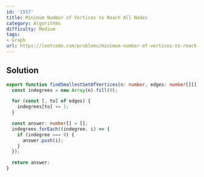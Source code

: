 ```yaml
---
id: '1557'
title: Minimum Number of Vertices to Reach All Nodes
category: Algorithms
difficulty: Medium
tags:
- Graph
url: https://leetcode.com/problems/minimum-number-of-vertices-to-reach-all-nodes
---
```


## Solution

```typescript filename="solution.ts" copy
export function findSmallestSetOfVertices(n: number, edges: number[][]): number[] {
  const indegrees = new Array(n).fill(0);

  for (const [, to] of edges) {
    indegrees[to] += 1;
  }

  const answer: number[] = [];
  indegrees.forEach((indegree, i) => {
    if (indegree === 0) {
      answer.push(i);
    }
  });

  return answer;
}
```

